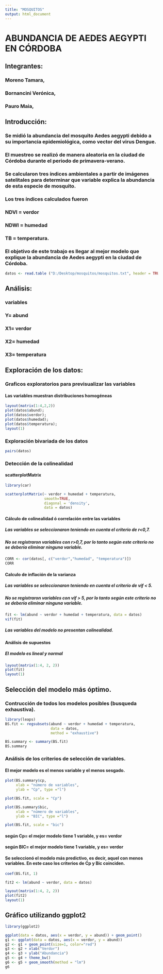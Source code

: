 ```yaml
---
title: "MOSQUITOS"
output: html_document
---
```

# ABUNDANCIA DE AEDES AEGYPTI EN CÓRDOBA
## Integrantes:
### Moreno Tamara,
### Bornancini Verónica,
### Pauro Maia,

## Introducción:

### Se midió la abundancia del mosquito Aedes aegypti debido a su importancia epidemiológica, como vector del virus Dengue.
### El muestreo se realizó de manera aleatoria en la ciudad de Córdoba durante el periodo de primavera-verano.
### Se calcularon tres índices ambientales a partir de imágenes satelitales para determinar que variable explica la abundancia de esta especie de mosquito.  
### Los tres índices calculados fueron 
### NDVI = verdor
### NDWI = humedad 
### TB = temperatura.
### El objetivo de este trabajo es llegar al mejor modelo que explique la abundancia de Aedes aegypti en la ciudad de Córdoba.

```r
datos <- read.table ("D:/Desktop/mosquitos/mosquitos.txt", header = TRUE)
```
## Análisis:

### variables
### Y= abund
### X1= verdor
### X2= humedad
### X3= temperatura

## Exploración de los datos:
### Graficos exploratorios para previsualizar las variables
#### Las variables muestran distribuciones homogéneas

```r
layout(matrix(1:4,2,2))
plot(datos$abund);
plot(datos$verdor);
plot(datos$humedad);
plot(datos$temperatura); 
layout(1)
```

### Exploración bivariada de los datos
```r
pairs(datos)
```

### Detección de la colinealidad
#### scatterplotMatrix
```r
library(car)
```

```r
scatterplotMatrix(~ verdor + humedad + temperatura,
                  smooth=TRUE,  
                  diagonal = 'density', 
                  data = datos) 
```

#### Cálculo de colinealidad ó correlación entre las variables
##### Las variables se seleccionaron teniendo en cuenta el criterio de r<0,7.
##### No se registraron variables con r>0,7, por lo tanto según este criterio no se debería eliminar ninguna variable.

```r
CORR <- cor(datos[, c("verdor","humedad", "temperatura")]) 
CORR
```

#### Calculo de inflación de la varianza
##### Las variables se seleccionaron teniendo en cuenta el criterio de vif < 5.
##### No se registraron variables con vif > 5, por lo tanto según este criterio no se debería eliminar ninguna variable.

```r
fit <- lm(abund ~ verdor + humedad + temperatura, data = datos) 
vif(fit) 
```

##### Las variables del modelo no presentan colinealidad.

#### Análisis de supuestos
##### El modelo es lineal y normal

```r
layout(matrix(1:4, 2, 2))
plot(fit)
layout(1)
```

## Selección del modelo más óptimo.
### Contrucción de todos los modelos posibles (busqueda exhaustiva).

```r
library(leaps)
BS.fit <- regsubsets(abund ~ verdor + humedad + temperatura, 
                     data = datos, 
                     method = "exhaustive")
```

```r
BS.summary <- summary(BS.fit)
BS.summary 
```

### Análisis de los criterios de selección de variables.
#### El mejor modelo es el menos variable y el menos sesgado.

```r
plot(BS.summary$cp, 
     xlab = "número de variables", 
     ylab = "Cp", type ="l") 

plot(BS.fit, scale = "Cp")

plot(BS.summary$bic, 
     xlab = "número de variables", 
     ylab = "BIC", type ="l")

plot(BS.fit, scale = "bic")
```

#### según Cp= el mejor modelo tiene 1 variable, y es= verdor
#### según BIC= el mejor modelo tiene 1 variable, y es= verdor

#### Se seleccionó el modelo más predictivo, es decir, aquel con menos variables. En este caso los criterios de Cp y Bic coinciden.

```r
coef(BS.fit, 1)
```

```r
fit2 <- lm(abund ~ verdor, data = datos)
```

```r
layout(matrix(1:4, 2, 2))
plot(fit2)
layout(1)
```

## Gráfico utilizando ggplot2
```r
library(ggplot2)
```

```r
ggplot(data = datos, aes(x = verdor, y = abund)) + geom_point()
g1 <- ggplot(data = datos, aes(x = verdor, y = abund))  
g2 <- g1 + geom_point(size=1, color="red") 
g3 <- g2 + xlab("Verdor")  
g4 <- g3 + ylab("Abundancia")
g5 <- g4 + theme_bw()
g6 <- g5 + geom_smooth(method = "lm")
g6
```